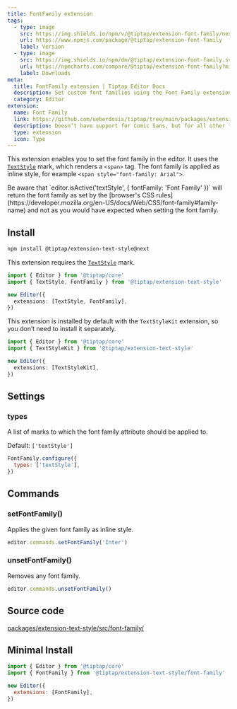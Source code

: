```yaml
---
title: FontFamily extension
tags:
  - type: image
    src: https://img.shields.io/npm/v/@tiptap/extension-font-family/next?label=version
    url: https://www.npmjs.com/package/@tiptap/extension-font-family
    label: Version
  - type: image
    src: https://img.shields.io/npm/dm/@tiptap/extension-font-family.svg
    url: https://npmcharts.com/compare/@tiptap/extension-font-family?minimal=true
    label: Downloads
meta:
  title: FontFamily extension | Tiptap Editor Docs
  description: Set custom font families using the Font Family extension in your Tiptap Editor. Learn more in our documentation.
  category: Editor
extension:
  name: Font Family
  link: https://github.com/ueberdosis/tiptap/tree/main/packages/extension-font-family
  description: Doesn’t have support for Comic Sans, but for all other fonts.
  type: extension
  icon: Type
---
```



This extension enables you to set the font family in the editor. It uses the [`TextStyle`](/editor/extensions/marks/text-style) mark, which renders a `<span>` tag. The font family is applied as inline style, for example `<span style="font-family: Arial">`.

<CodeDemo path="/Extensions/FontFamily" />

<Callout title="Heads-up!" variant="hint">
  Be aware that `editor.isActive('textStyle', { fontFamily: 'Font Family' })` will return the font family as set by the [browser's CSS rules](https://developer.mozilla.org/en-US/docs/Web/CSS/font-family#family-name) and not as you would have expected when setting the font family.
</Callout>

## Install

```bash
npm install @tiptap/extension-text-style@next
```

This extension requires the [`TextStyle`](/editor/extensions/marks/text-style) mark.

```ts
import { Editor } from '@tiptap/core'
import { TextStyle, FontFamily } from '@tiptap/extension-text-style'

new Editor({
  extensions: [TextStyle, FontFamily],
})
```

This extension is installed by default with the `TextStyleKit` extension, so you don’t need to install it separately.

```ts
import { Editor } from '@tiptap/core'
import { TextStyleKit } from '@tiptap/extension-text-style'

new Editor({
  extensions: [TextStyleKit],
})
```

## Settings

### types

A list of marks to which the font family attribute should be applied to.

Default: `['textStyle']`

```js
FontFamily.configure({
  types: ['textStyle'],
})
```

## Commands

### setFontFamily()

Applies the given font family as inline style.

```js
editor.commands.setFontFamily('Inter')
```

### unsetFontFamily()

Removes any font family.

```js
editor.commands.unsetFontFamily()
```

## Source code

[packages/extension-text-style/src/font-family/](https://github.com/ueberdosis/tiptap/blob/main/packages/extension-text-style/src/font-family)

## Minimal Install

```js
import { Editor } from '@tiptap/core'
import { FontFamily } from '@tiptap/extension-text-style/font-family'

new Editor({
  extensions: [FontFamily],
})
```

